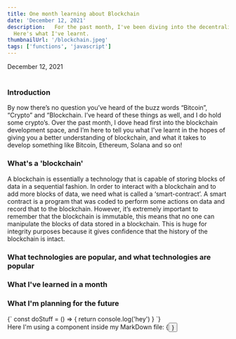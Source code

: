 ```yaml
---
title: One month learning about Blockchain
date: 'December 12, 2021'
description:   For the past month, I've been diving into the decentralized world of blockchain technologies. 
  Here's what I've learnt.
thumbnailUrl: '/blockchain.jpeg'
tags: ['functions', 'javascript']
---
```


<div>December 12, 2021</div>

<br/>

### Introduction
By now there’s no question you’ve heard of the buzz words “Bitcoin”, “Crypto” and “Blockchain. 
I’ve heard of these things as well, and I do hold some crypto’s. Over the past month,
 I dove head first into the blockchain development space, and I’m here to tell you what 
 I've learnt in the hopes of giving you a better understanding of blockchain, and what it
  takes to develop something like Bitcoin, Ethereum, Solana and so on!

### What's a 'blockchain'
A blockchain is essentially a technology that is capable of storing blocks of data in a
 sequential fashion. In order to interact with a blockchain and to add more blocks of data, we
  need what is called a ‘smart-contract’. A smart contract is a program that was coded to perform
   some actions on data and record that to the blockchain. However, it’s extremely important to remember 
   that the blockchain is immutable, this means that no one can manipulate the blocks of data stored
    in a blockchain. This is huge for integrity purposes because it gives confidence that the history
     of the blockchain is intact.

### What technologies are popular, and what technologies are popular

### What I've learned in a month


### What I'm planning for the future
<SyntaxHighlighter language="javascript">
  {`
    const doStuff = () => {
      return console.log('hey')
    }
  `}
</SyntaxHighlighter>

<div>Here I'm using a component inside my MarkDown file: {<Button text={"Click me"}/>}</div>